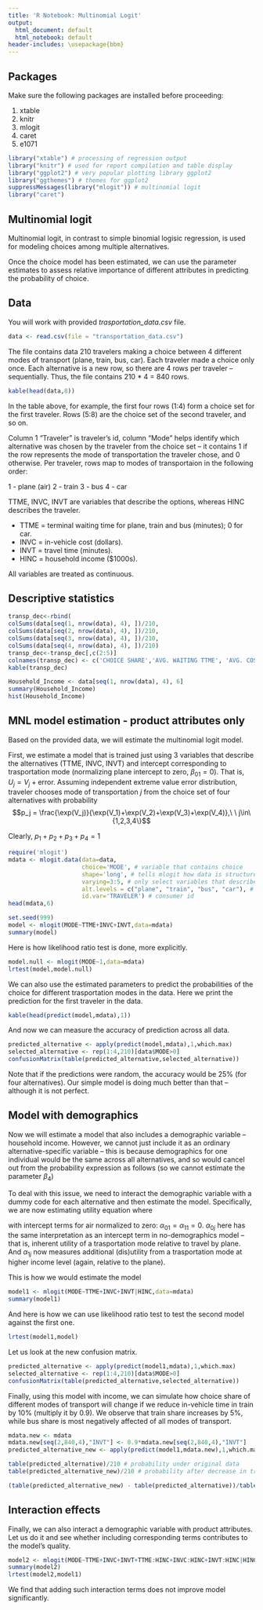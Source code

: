 ```yaml
---
title: 'R Notebook: Multinomial Logit'
output:
  html_document: default
  html_notebook: default
header-includes: \usepackage{bbm}
---
```


## Packages

Make sure the following packages are installed before proceeding:

1. xtable 
2. knitr
3. mlogit
4. caret
5. e1071

```r
library("xtable") # processing of regression output
library("knitr") # used for report compilation and table display
library("ggplot2") # very popular plotting library ggplot2
library("ggthemes") # themes for ggplot2
suppressMessages(library("mlogit")) # multinomial logit
library("caret")
```

## Multinomial logit

Multinomial logit, in contrast to simple binomial logisic regression, is used for modeling choices among multiple alternatives.

Once the choice model has been estimated, we can use the parameter estimates to assess relative importance of different attributes in predicting the probability of choice.

## Data

You will work with provided *trasportation_data.csv* file. 

```r
data <- read.csv(file = "transportation_data.csv")
```

The file contains data 210 travelers making a choice between 4 different modes of transport (plane, train, bus, car). Each traveler made a choice only once. Each alternative is a new row, so there are 4 rows per traveler -- sequentially. Thus, the file contains 210 * 4 = 840 rows. 

```r
kable(head(data,8))
```

In the table above, for example, the first four rows (1:4) form a choice set for the first traveler. Rows (5:8) are the choice set of the second traveler, and so on.

Column 1 "Traveler" is traveler's id, column "Mode" helps identify which alternative was chosen by the traveler from the choice set -- it contains 1 if the row represents the mode of transportation the traveler chose, and 0 otherwise. Per traveler, rows map to modes of transportaion in the following order:

1 - plane (air)
2 - train
3 - bus
4 - car

TTME, INVC, INVT are variables that describe the options, whereas HINC describes the traveler.

- TTME = terminal waiting time for plane, train and bus (minutes); 0 for car.
- INVC = in-vehicle cost (dollars).
- INVT = travel time (minutes).
- HINC = household income ($1000s).

All variables are treated as continuous.

## Descriptive statistics

```r
transp_dec<-rbind(
colSums(data[seq(1, nrow(data), 4), ])/210,
colSums(data[seq(2, nrow(data), 4), ])/210,
colSums(data[seq(3, nrow(data), 4), ])/210,
colSums(data[seq(4, nrow(data), 4), ])/210)
transp_dec<-transp_dec[,c(2:5)]
colnames(transp_dec) <- c('CHOICE SHARE','AVG. WAITING TTME', 'AVG. COST', 'AVG. TRAVEL TIME')
kable(transp_dec)
```

```r
Household_Income <- data[seq(1, nrow(data), 4), 6]
summary(Household_Income)
hist(Household_Income)
```

## MNL model estimation - product attributes only

Based on the provided data, we will estimate the multinomial logit model.

First, we estimate a model that is trained just using 3 variables that describe the alternatives (TTME, INVC, INVT) and intercept corresponding to trasportation mode (normalizing plane intercept to zero, $\beta_{01}=0$). That is, \begin{align*}
V_j = & \beta_{0j}+\beta_{1}\text{TTME}_j + \beta_{2}\text{INVC}_j + \beta_{3}\text{INVT}_j
\end{align*}
$U_j = V_j + \text{error}$. Assuming independent extreme value error distribution, traveler chooses mode of transportation $j$ from the choice set of four alternatives with probability $$p_j = \frac{\exp(V_j)}{\exp(V_1)+\exp(V_2)+\exp(V_3)+\exp(V_4)},\ \ j\in\{1,2,3,4\}$$

Clearly, $p_1+p_2+p_3+p_4=1$

```r
require('mlogit')
mdata <- mlogit.data(data=data,
                     choice='MODE', # variable that contains choice
                     shape='long', # tells mlogit how data is structured (every row is alternative)
                     varying=3:5, # only select variables that describe the alternatives
                     alt.levels = c("plane", "train", "bus", "car"), # levels of the alternatives
                     id.var='TRAVELER') # consumer id
head(mdata,6)

set.seed(999)
model <- mlogit(MODE~TTME+INVC+INVT,data=mdata)
summary(model)
```
Here is how likelihood ratio test is done, more explicitly.

```r
model.null <- mlogit(MODE~1,data=mdata)
lrtest(model,model.null)
```

We can also use the estimated parameters to predict the probabilities of the choice for different trasportation modes in the data. Here we print the prediction for the first traveler in the data. 

```r
kable(head(predict(model,mdata),1))
```

And now we can measure the accuracy of prediction across all data.

```r
predicted_alternative <- apply(predict(model,mdata),1,which.max)
selected_alternative <- rep(1:4,210)[data$MODE>0]
confusionMatrix(table(predicted_alternative,selected_alternative))
```
Note that if the predictions were random, the accuracy would be 25% (for four alternatives). Our simple model is doing much better than that -- although it is not perfect.

## Model with demographics

Now we will estimate a model that also includes a demographic variable -- household income. However, we cannot just include it as an ordinary alternative-specific variable -- this is because demographics for one individual would be the same across all alternatives, and so would cancel out from the probability expression as follows (so we cannot estimate the parameter $\beta_4$)

\begin{align*}
p_{bus} &=  \frac{\exp(\cdots_{bus} + \beta_4 \text{HINC})}{\exp(\cdots_{car} + \beta_4 \text{HINC}) + \cdots + \exp(\cdots_{plane} + \beta_4 \text{HINC})}\\
&= \frac{\exp(\cdots_{bus})\exp(\beta_4 \text{HINC})}{\exp(\cdots_{car})\exp(\beta_4 \text{HINC}) + \cdots + \exp(\cdots_{plane})\exp(\beta_4 \text{HINC})}\\
&= \frac{\exp(\cdots_{bus})}{\exp(\cdots_{car}) + \cdots + \exp(\cdots_{plane})}
\end{align*}

To deal with this issue, we need to interact the demographic variable with a dummy code for each alternative and then estimate the model. Specifically, we are now estimating utility equation where

\begin{align*}
V_j = & \alpha_{0j} + \alpha_{1j}HouseholdIncome +\beta_{1}\text{TTME}_j + \beta_{2}\text{INVC}_j + \beta_{3}\text{INVT}_j
\end{align*}

with intercept terms for air normalized to zero: $\alpha_{01}=\alpha_{11}=0$. $\alpha_{0j}$ here has the same interpretation as an intercept term in no-demographics model -- that is, inherent utility of a trasportation mode relative to travel by plane. And $\alpha_{1j}$ now measures additional (dis)utility from a trasportation mode at higher income level (again, relative to the plane).

This is how we would estimate the model

```r
model1 <- mlogit(MODE~TTME+INVC+INVT|HINC,data=mdata)
summary(model1)
```

And here is how we can use likelihood ratio test to test the second model against the first one.

```r
lrtest(model1,model)
```

Let us look at the new confusion matrix.

```r
predicted_alternative <- apply(predict(model1,mdata),1,which.max)
selected_alternative <- rep(1:4,210)[data$MODE>0]
confusionMatrix(table(predicted_alternative,selected_alternative))
```

Finally, using this model with income, we can simulate how choice share of different modes of transport will change if we reduce in-vehicle time in train by 10% (multiply it by $0.9$). We observe that train share increases by 5\%, while bus share is most negatively affected of all modes of transport.

```r
mdata.new <- mdata
mdata.new[seq(2,840,4),"INVT"] <- 0.9*mdata.new[seq(2,840,4),"INVT"]
predicted_alternative_new <- apply(predict(model1,mdata.new),1,which.max)

table(predicted_alternative)/210 # probability under original data
table(predicted_alternative_new)/210 # probability after decrease in train travel time

(table(predicted_alternative_new) - table(predicted_alternative))/table(predicted_alternative)
```

## Interaction effects

Finally, we can also interact a demographic variable with product attributes. Let us do it and see whether including corresponding terms contributes to the model's quality.

```r
model2 <- mlogit(MODE~TTME+INVC+INVT+TTME:HINC+INVC:HINC+INVT:HINC|HINC,data=mdata)
summary(model2)
lrtest(model2,model1)
```

We find that adding such interaction terms does not improve model significantly.